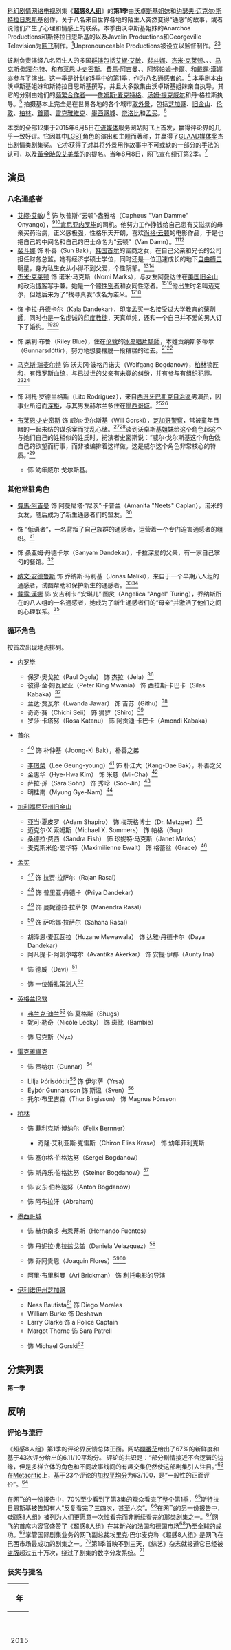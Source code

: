 {{translating|time=2017-3-16}}
{{Infobox television season
| season_name      = 《超感8人组》第一季
| eng_name         = {{lang|en|''Sense8'' (Season 1)}}
| bgcolour = #9ECFB2
| image = Sense8 Season 1.png
| caption = 宣传海报
| starring = {{Plainlist|
* [[艾繆·艾敏|艾繆·艾敏]]{{small|（Aml Ameen）}}
* [[裴斗娜|裴斗娜]]{{small|（Bae Doona）}}
* [[杰米·克莱顿|杰米·克莱顿]]{{small|（Jamie Clayton）}}
* {{tsl|en|Tina Desai|缇娜·德赛}}{{small|（Tina Desai）}}
* {{tsl|en|Tuppence Middleton|杜蓬斯·米德尔顿}}{{small|（Tuppence Middleton）}}
* [[马克斯·瑞麦尔特|马克斯·瑞麦尔特]]{{small|（Max Riemelt）}}
* {{tsl|en|Miguel Ángel Silvestre|米格尔·安吉尔·斯尔文斯特尔}}{{small|（Miguel Ángel Silvestre）}}
* [[布莱恩·J·史密斯|布莱恩·J·史密斯]]{{small|（Brian J. Smith）}}
* [[費馬·阿吉曼|費馬·阿吉曼]]{{small|（Freema Agyeman）}}
* {{tsl|en|Terrence Mann|特伦斯·曼}}{{small|（Terrence Mann）}}
* [[阿努帕姆·卡爾|阿努帕姆·卡爾]]{{small|（Anupam Kher）}}
* [[纳文·安德鲁斯|纳文·安德鲁斯]]{{small|（Naveen Andrews）}}
* [[戴露·漢娜|戴露·漢娜]]{{small|（Daryl Hannah）}}
}}
| country = {{USA}}
| network = [[网飞|网飞]]
| released = {{Start date|2015|6|5}}
| num_episodes = 12
| list_episodes = #分集列表
| episode_list = [[超感8人组分集列表|超感8人组分集列表]]
}}

[[科幻|科幻]][[劇情片|剧情]][[网络电视|网络电视]]剧集《'''[[超感8人组|超感8人组]]'''》的'''第1季'''由[[沃卓斯基姐妹|沃卓斯基姐妹]]和[[约瑟夫·迈克尔·斯特拉日恩斯基|约瑟夫·迈克尔·斯特拉日恩斯基]]创作，关于八名来自世界各地的陌生人突然变得“通感”的故事，或者说他们产生了心理和情感上的联系。本季由沃卓斯基姐妹的Anarchos Productions和斯特拉日恩斯基的{{tsl|en|Studio JMS|JMS工作室}}以及Javelin Productions和Georgeville Television为[[网飞|网飞]]制作。<ref name="Variety">{{cite web |url=http://variety.com/2015/tv/reviews/sense8-wachowskis-netflix-review-1201499916/ |title=TV Review: 'Sense8' |author=Brian Lowry |date=2015-05-27 |work=[[综艺_(杂志)|Variety]] |publisher={{tsl|en|Penske Media Corporation}} |accessdate=2015-03-27|archiveurl=https://web.archive.org/web/20160507021859/http://variety.com/2015/tv/reviews/sense8-wachowskis-netflix-review-1201499916/ |archivedate=2016-03-07|deadurl=no |language=en}}</ref>Unpronounceable Productions被设立以监督制作。<ref>{{cite web |url=http://www.comicbookresources.com/?page=article&id=48623 |title=NYCC: J. Michael Straczynski Opens Up on His Past and Present |author=Meagan Damore |date=2013-10-21 |work={{tsl|en|Comic Book Resources}} |publisher=Valnet |accessdate=2016-05-07 |archiveurl=https://web.archive.org/web/20160507023316/http://www.comicbookresources.com/?page=article&id=48623 |archivedate=2016-05-07 |deadurl=no |language=en}}</ref><ref>{{cite web |url=http://www.dnainfo.com/chicago/20140731/uptown/netflix-series-sense8-filming-car-chase-crash-buena-park |title=Netflix Series 'Sense8' Filming Car Chase and Crash in Buena Park |author=Adeshina Emmanuel |work={{tsl|en|DNAinfo.com}} |publisher=New Media News |date=2014-07-31 |accessdate=2014-10-19 |archiveurl=https://web.archive.org/web/20160507023723/https://www.dnainfo.com/chicago/20140731/uptown/netflix-series-sense8-filming-car-chase-crash-buena-park |archivedate=2016-05-07 |deadurl=yes |language=en}}</ref>

该剧负责演绎八名陌生人的多国[[群戏|群演]]包括[[艾繆·艾敏|艾繆·艾敏]]、[[裴斗娜|裴斗娜]]、[[杰米·克莱顿|杰米·克莱顿]]、{{tsl|en|Tina Desai|缇娜·德赛}}、{{tsl|en|Tuppence Middleton|杜蓬斯·米德尔顿}}、[[马克斯·瑞麦尔特|马克斯·瑞麦尔特]]、{{tsl|en|Miguel Ángel Silvestre|米格尔·安吉尔·斯尔文斯特尔}}和[[布莱恩·J·史密斯|布莱恩·J·史密斯]]。[[費馬·阿吉曼|費馬·阿吉曼]]、{{tsl|en|Terrence Mann|特伦斯·曼}}、[[阿努帕姆·卡爾|阿努帕姆·卡爾]]、{{tsl|en|Naveen Andrews|娜文·安德鲁斯}}和[[戴露·漢娜|戴露·漢娜]]亦参与了演出。这一季是计划的5季中的第1季，作为八名通感者的{{tsl|en|origin story|起源故事}}。<ref name="screener">{{cite interview |url=http://screenertv.com/blog-post/netflixs-sense8-details-and-a-new-comic-from-j-michael-straczynski/ |title=Netflix's 'Sense8' details and a new comic from J. Michael Straczynski |subject=J. Michael Straczynski |subjectlink=J. Michael Straczynski |interviewer=Andrea Reiher |date=2014-02-03 |work={{tsl|en|Screener (website)||Screener}} |publisher={{tsl|en|Tribune Media||Tribune Media}} |accessdate=2016-10-31 |archiveurl=https://web.archive.org/web/20161031120227/http://screenertv.com/blog-post/netflixs-sense8-details-and-a-new-comic-from-j-michael-straczynski/ |archivedate=2016-10-31 |deadurl=no |language=en}}</ref> 本季剧本由沃卓斯基姐妹和斯特拉日恩斯基撰写，并且大多数集由沃卓斯基姐妹亲自执导，其它的分别由她们的[[沃卓斯基姐妹|频繁合作者]]——[[詹姆斯·麦克特格|詹姆斯·麦克特格]]、[[汤姆·提克威尔|汤姆·提克威尔]]和丹·格拉斯执导。<ref name="gamesradar">{{cite interview |url=http://www.gamesradar.com/first-trailer-wachowskis-sense8-released/ |title=First Trailer For The Wachowskis' Sense8 Released |subject=Grant Hill |subjectlink=Grant Hill (producer) |interviewer=Jordan Farley |date=2015-05-07 |work=[[GamesRadar|GamesRadar]] |accessdate=2015-05-07 |archiveurl=https://web.archive.org/web/20160507024403/http://www.gamesradar.com/first-trailer-wachowskis-sense8-released/ |archivedate=2016-05-07 |deadurl=no |language=en}}</ref> 拍摄基本上完全是在世界各地的各个城市[[外景拍摄|取外景]]，包括[[芝加哥|芝加哥]]、[[旧金山|旧金山]]、[[伦敦|伦敦]]、[[柏林|柏林]]、[[首爾|首爾]]、[[雷克雅維克|雷克雅維克]]、[[墨西哥城|墨西哥城]]、[[奈洛比|奈洛比]]和[[孟买|孟买]]。<ref name="Deadline">{{cite web |url=http://www.deadline.com/2014/06/netflix-wachowski-series-sense8-cast-naveen-andrews-darryl-hannah/ |title=Cast Set, Plot Revealed For Wachowskis' Netflix Globe-Spanning Series 'Sense8' |author=Nellie Andreeva |date=2014-06-20 |work=[[Deadline.com|Deadline.com]] |publisher={{tsl|en|Penske Media Corporation||Penske Media Corporation}} |accessdate=2014-10-19 |archiveurl=https://web.archive.org/web/20160507131531/http://deadline.com/2014/06/netflix-wachowski-series-sense8-cast-naveen-andrews-darryl-hannah-794011/ |archivedate=2016-05-07 |deadurl=no |language=en}}</ref>

本季的全部12集于2015年6月5日在[[流媒体|流媒体]]服务网站网飞上首发，赢得评论界的几乎一致好评。它因其中[[LGBT|LGBT]]角色的演出和主题而著称，并赢得了[[GLAAD媒体奖|GLAAD媒体奖]]杰出剧情类剧集奖。 它亦获得了{{tsl|en|Location Managers Guild Awards|外景制片人协会奖}}对其将外景用作故事中不可或缺的一部分的手法的认可，以及[[黃金時段艾美獎|黃金時段艾美獎]]的{{tsl|en|Primetime Emmy Award for Outstanding Main Title Theme Music||杰出原创主题曲奖}}的提名。当年8月8日，网飞宣布续订第2季。<ref>{{Cite tweet |number=630030865054109698 |user=netflix |title=Birthdays are just the beginning. #sense8 is reborn. |date=2015-08-08 |author=网飞 |authorlink=网飞 |accessdate=2015-08-12 |archiveurl=https://web.archive.org/web/20160509122847/https://twitter.com/netflix/status/630030865054109698 |archivedate=2016-05-09 |deadurl=no |language=en}}</ref>{{TOC limit|3}}

==演员==
{{main|超感8人组角色列表}}

=== 八名通感者 ===
* [[艾繆·艾敏|艾繆·艾敏]]{{small|（第1季）}}/ {{tsl|en|Toby Onwumere||托比·盎乌迈尔}}{{small|（圣诞特别集至今）}}<ref name="recast">{{cite web |url=http://deadline.com/2016/04/sense8-aml-ameen-toby-onwumere-recasting-wachowski-netflix-series-1201744886/ |title='Sense8': Aml Ameen Replaced By Toby Onwumere In Wachowskis' Netflix Series |date=2016-04-26 |publisher={{tsl|en|Penske Media Corporation|}}|author1=Nellie Andreeva |author2=Mike Fleming Jr |work=[[Deadline.com|Deadline.com]] |accessdate=2016-04-27 |archiveurl=https://web.archive.org/web/20160507132635/http://deadline.com/2016/04/sense8-aml-ameen-toby-onwumere-recasting-wachowski-netflix-series-1201744886/ |archivedate=2016-05-07 |deadurl=no |language=en}}</ref> 饰 坎普斯·“云顿”·盎雅格（Capheus "Van Damme" Onyango），<ref>{{Cite tweet |number=755437703467036672 |user=toby_onwumere |title=Game time. |date=2016-07-19 |author=Toby Onwumere |accessdate=2016-08-08 |archiveurl=https://web.archive.org/web/20160808180202/https://twitter.com/toby_onwumere/status/755437703467036672 |archivedate=2016-08-08 |deadurl=no |language=en}}</ref><ref>{{Cite tweet |number=762375111445839872 |user=MsJamieClayton |title=🎉Happy Birthday🎂 #WillGorski #RileyGunnarsdóttir #CapheusOnyango #KalaDandekar #LitoRodriguez #SunBak #WolfgangBogdanow #NomiMarks #Sense8 |date=2016-08-07 |author=Jamie Clayton |authorlink=Jamie Clayton |accessdate=2016-08-08 |archiveurl=https://web.archive.org/web/20160808180458/https://twitter.com/MsJamieClayton/status/762375111445839872 |archivedate=2016-08-08 |deadurl=no |language=en}}</ref>[[肯尼亚|肯尼亚]][[内罗毕|内罗毕]]的{{tsl|en|matatu||私人巴士}}司机。他努力工作挣钱给自己患有艾滋病的母亲买药治病，正义感极强，性格乐天开朗，喜欢[[尚-克勞德·范·戴姆|尚格·云顿]]的电影作品，于是也把自己的中间名和自己的巴士命名为“云顿”（Van Damn）。<ref name="buzzfeed2">{{cite web |url=https://www.buzzfeed.com/emilyorley/everything-you-need-to-know-about-the-eight-main-characters |title=Everything You Need To Know About The Eight Main Characters In "Sense8" |author=Emily Orley |date=2015-05-28 |work=[[BuzzFeed|BuzzFeed]] |accessdate=2016-05-06 |archiveurl=https://web.archive.org/web/20160507131815/https://www.buzzfeed.com/emilyorley/everything-you-need-to-know-about-the-eight-main-characters |archivedate=2016-05-07 |deadurl=no |language=en}}</ref><ref>{{cite interview |url=https://talknerdywithus.com/2015/07/22/exclusive-interview-with-aml-ameen-of-sense8/ |title=Exclusive Interview with Aml Ameen of Sense8 |subject=Aml Ameen |subjectlink=Aml Ameen |interviewer=Evan Morgan |date=2015-07-22 |work=Talk Nerdy With Us |accessdate=2016-06-12 |archiveurl=https://web.archive.org/web/20160528232527/http://talknerdywithus.com/2015/07/22/exclusive-interview-with-aml-ameen-of-sense8/ |archivedate=2016-05-28 |deadurl=no |language=en}}</ref>
* [[裴斗娜|裴斗娜]] 饰 朴善（Sun Bak），[[韩国|韩国]][[首尔|首尔]]的富商之女，在自己父亲和兄长的公司担任财务总监。她有经济学硕士学位，同时还是一位迅速成长的地下[[自由搏击|自由搏击]]明星，身为私生女从小得不到父爱，个性阴郁。<ref name="buzzfeed2"/><ref>{{cite interview |url=http://www.easternkicks.com/features/bae-doona-interview |title=Bae Doona interview: "I'm keen on comedy, so I'd really love to work with Stephen Chow!" |subject=Doona Bae |subjectlink=Doona Bae |interviewer=Andrew Heskins |date=2015-09-15 |work=easternKicks |accessdate=2016-06-11 |archiveurl=https://web.archive.org/web/20160611233307/http://www.easternkicks.com/features/bae-doona-interview |archivedate=2016-06-11 |deadurl=no |language=en}}</ref>
* [[杰米·克莱顿|杰米·克莱顿]] 饰 诺米·马克斯（Nomi Marks），与女友阿曼达住在[[美国|美国]][[旧金山|旧金山]]的政治[[網誌|博客]]写手兼{{tsl|en|hacktivist|黑客活动家}}。她是一个[[跨性别者|跨性别者]]和女同性恋者。<ref name="buzzfeed2"/><ref name="Claytoncast">{{cite interview |url=http://collider.com/sense8-jamie-clayton-talks-wachowskis-her-character-and-more/ |title=SENSE8: Jamie Clayton Talks Working with The Wachowskis, Her Character, and More |subject=Jamie Clayton |subjectlink=Jamie Clayton |interviewer=Christina Radish |date=2015-06-03 |work=[[Collider.com|Collider.com]]|publisher={{tsl|en|Complex Media|}}|accessdate=2016-06-11 |archiveurl=https://web.archive.org/web/20160611235727/http://collider.com/sense8-jamie-clayton-talks-wachowskis-her-character-and-more/ |archivedate=2016-06-11 |deadurl=no |language=en}}</ref>他出生时名叫迈克尔，但她后来为了“找寻真我”改名为诺米。<ref name="names"/><ref>{{Cite tweet |number=620910349718437888 |user=straczynski |title=@postshaggy No, it's from "know me" |date=2015-07-14 |author=J. Michael Straczynski |authorlink=J. Michael Straczynski |accessdate=2016-09-17 |archiveurl=https://web.archive.org/web/20160917010107/https://twitter.com/straczynski/status/620910349718437888 |archivedate=2016-09-17 |deadurl=no |language=en}}</ref>
* {{tsl|en|Tina Desai|缇娜·德赛}} 饰 卡拉·丹德卡尔（Kala Dandekar），[[印度|印度]][[孟买|孟买]]一名接受过大学教育的[[藥劑師|藥劑師]]，同时也是一名虔诚的[[印度教徒|印度教徒]]，天真单纯，还和一个自己并不爱的男人订下了婚约。<ref name="buzzfeed2"/><ref>{{cite web |url=http://www.vogue.in/content/tina-desai-makes-her-international-tv-debut |title=Tina Desai makes her international TV debut |author=Anjan Sachar |date=2015-04-29 |work={{tsl|en|Vogue India|}} |accessdate=2015-04-30 |archiveurl=https://web.archive.org/web/20160507132834/http://www.vogue.in/content/tina-desai-makes-her-international-tv-debut/ |archivedate=2016-05-07 |deadurl=yes |language=en }}</ref>
* {{tsl|en|Tuppence Middleton|杜蓬斯·米德尔顿}} 饰 莱利·布鲁（Riley Blue），住在[[伦敦|伦敦]]的[[冰岛|冰岛]][[唱片騎師|唱片騎師]]，本姓贡纳斯多蒂尔（Gunnarsdóttir），努力地想要摆脱一段糟糕的过去。<ref name="buzzfeed2"/><ref name="irishnews">{{cite web |url=http://www.irishnews.com/arts/2015/06/19/news/rising-film-star-middleton-is-tupp-of-the-world-138543/ |title=Rising film star Middleton is Tupp of the world |work={{tsl|en|The Irish News|}}|date=2015-06-19 |accessdate=2016-05-06 |archiveurl=https://web.archive.org/web/20160507194729/http://www.irishnews.com/arts/2015/06/19/news/rising-film-star-middleton-is-tupp-of-the-world-138543/ |archivedate=2016-05-07 |deadurl=no |language=en}}</ref>
* [[马克斯·瑞麦尔特|马克斯·瑞麦尔特]] 饰 沃夫冈·波格丹诺夫（Wolfgang Bogdanow），[[柏林|柏林]]锁匠和{{tsl|en|safe-cracker||技术型窃贼}}，有俄罗斯血统，与已过世的父亲有未竟的纠纷，并有参与有组织犯罪。<ref name="buzzfeed2"/><ref>{{cite interview |url=https://www.serieslyawesome.tv/sense8-ein-interview/ |title=Sense8: ein Interview |subject=Max Riemelt |subjectlink=Max Riemelt |subject2=Daryl Hannah |subjectlink2=Daryl Hannah |subject3=Grant Hill |subjectlink3=Grant Hill (producer) |date=2015-06-16 |work=serieslyAWESOME |accessdate=2016-06-12 |archiveurl=https://web.archive.org/web/20160612153237/https://www.serieslyawesome.tv/sense8-ein-interview/ |archivedate=2016-06-12 |deadurl=no |language=de}}</ref>
* {{tsl|en|Miguel Ángel Silvestre|米格尔·安吉尔·斯尔文斯特尔}} 饰 利托·罗德里格斯（Lito Rodriguez），来自[[西班牙|西班牙]][[巴斯克自治區|巴斯克自治區]]男演员，因事业所迫而[[橱柜_(同性恋用语)|深柜]]，与其男友赫尔兰多住在[[墨西哥城|墨西哥城]]。<ref name="buzzfeed2"/><ref>{{cite interview |url=http://www.towleroad.com/2015/06/towleroad-interview-miguel-angel-silvestre-smoldering-star-of-sense8/ |title=Towleroad Interview: Miguel Ángel Silvestre, Smoldering Star of 'Sense8' |subject=Miguel Ángel Silvestre |subjectlink=Miguel Ángel Silvestre |interviewer=Bobby Hankinson |date=2015-06-09 |work={{tsl|en|Towleroad|}}|publisher=Broadblast Corporation |accessdate=2016-06-11 |archiveurl=https://web.archive.org/web/20160611234620/http://www.towleroad.com/2015/06/towleroad-interview-miguel-angel-silvestre-smoldering-star-of-sense8/ |archivedate=2016-06-11 |deadurl=no |language=en}}</ref>
* [[布莱恩·J·史密斯|布莱恩·J·史密斯]] 饰 威尔·戈尔斯基（Will Gorski），[[芝加哥|芝加哥]][[警察|警察]]，常被童年目睹的一起未结的谋杀案而扰乱心绪。<ref name="buzzfeed2"/><ref>{{cite interview |url=http://tvshowpatrol.com/interviews/brian-j-smith-connects-with-sense8-role-story/ |title=Brian J. Smith connects with 'Sense8' role, story |subject=Brian J. Smith |subjectlink=Brian J. Smith |interviewer=Curt Wagner |date=2015-06-22 |work=TV Show Patrol |accessdate=2016-06-11 |archiveurl=https://web.archive.org/web/20160611230725/http://tvshowpatrol.com/interviews/brian-j-smith-connects-with-sense8-role-story/ |archivedate=2016-06-11 |deadurl=no |language=en}}</ref>谈到沃卓斯基姐妹给这个角色起这个与她们自己的姓相似的姓氏时，扮演者史密斯说：“威尔·戈尔斯基这个角色依自己的欲望而行事，而非被编排着这样做。这是威尔这个角色非常核心的特质。”<ref name="names">{{cite web |url=http://nukethefridge.com/2015/06/05/sense8-roundtable-jamie-clayton-and-brian-j-smith/ |title=Sense8 Roundtable: Jamie Clayton and Brian J. Smith |date=2015-06-05 |author=Fred Topel |work=Nuke The Fridge |accessdate=2016-09-17 |archiveurl=https://web.archive.org/web/20160326035036/http://nukethefridge.com/2015/06/05/sense8-roundtable-jamie-clayton-and-brian-j-smith/ |archivedate=2016-03-26 |deadurl=yes |language=en}}</ref>
** {{tsl|en|Maxwell Jenkins|麦克斯维尔·詹金斯}} 饰 幼年威尔·戈尔斯基。

=== 其他常驻角色 ===
* [[費馬·阿吉曼|費馬·阿吉曼]] 饰 阿曼尼塔·“尼茨”·卡普兰（Amanita "Neets" Caplan），诺米的女友，随后成为了新生通感者们的盟友。<ref>{{cite interview |url=http://www.afterellen.com/tv/449237-freema-agyeman-talks-nomanita-working-wachowskis-sense8 |title=Freema Agyeman talks Nomanita and working with the Wachowskis on "Sense8" |subject=Freema Agyeman |subjectlink=Freema Agyeman |interviewer=Elaine Atwell |date=2015-08-20 |work={{tsl|en|AfterEllen.com|}} |publisher=Evolve Media |accessdate=2016-06-11 |archiveurl=https://web.archive.org/web/20160611224320/http://www.afterellen.com/tv/449237-freema-agyeman-talks-nomanita-working-wachowskis-sense8 |archivedate=2016-06-11 |deadurl=yes |language=en }}</ref>
* {{tsl|en|Terrence Mann|特伦斯·曼}} 饰 “低语者”，一名背叛了自己族群的通感者，运营着一个专门迫害通感者的组织。<ref name="buzzfeed"/>
* {{tsl|en|Anupam Kher|阿努帕姆·凯尔}} 饰 桑亚姆·丹德卡尔（Sanyam Dandekar），卡拉深爱的父亲，有一家自己掌勺的餐馆。<ref name="indianexpress">{{cite web |url=http://indianexpress.com/article/entertainment/bollywood/anupam-kher-starts-shooting-for-sense8-season-two/ |title=Anupam Kher starts shooting for 'Sense8' season two |date=2016-03-26 |work=[[印度快報|The Indian Express]] |accessdate=2016-03-26 |archiveurl=https://web.archive.org/web/20160509124314/http://indianexpress.com/article/entertainment/bollywood/anupam-kher-starts-shooting-for-sense8-season-two/ |archivedate=2016-05-09 |deadurl=no |language=en}}</ref>
* [[纳文·安德鲁斯|纳文·安德鲁斯]] 饰 乔纳斯·马利基（Jonas Maliki），来自于一个早期八人组的通感者，试图帮助和保护新生的通感者。<ref name="buzzfeed">{{cite web |url=http://www.buzzfeed.com/emilyorley/everything-you-need-to-know-about-netflixs-new-show-sense8 |title=Everything You Need To Know About Netflix's New Show "Sense8" |author=Emily Orley |date=2015-05-07 |work=[[BuzzFeed|BuzzFeed]] |accessdate=2015-05-07 |archiveurl=https://web.archive.org/web/20160507030437/https://www.buzzfeed.com/emilyorley/everything-you-need-to-know-about-netflixs-new-show-sense8 |archivedate=2016-05-07 |deadurl=no |language=en}}</ref><ref>{{cite interview |url=http://collider.com/sense8-naveen-andrews-talks-working-with-the-wachowskis-and-lost/ |title=SENSE8: Naveen Andrews Talks Working with the Wachowskis and LOST |subject=Naveen Andrews |subjectlink=Naveen Andrews |interviewer=Christina Radish |date=2015-06-06 |work=[[Collider.com|Collider.com]]|publisher={{tsl|en|Complex Media|}}|accessdate=2016-06-11 |archiveurl=https://web.archive.org/web/20160611225004/http://collider.com/sense8-naveen-andrews-talks-working-with-the-wachowskis-and-lost/ |archivedate=2016-06-11 |deadurl=no |language=en}}</ref>
* [[戴露·漢娜|戴露·漢娜]] 饰 安吉利卡·“安琪儿”·图灵（Angelica "Angel" Turing），乔纳斯所在的八人组的一名通感者，她成为了新生通感者们的“母亲”并激活了他们之间的心理联系。<ref>{{cite web |url=http://www.nzherald.co.nz/entertainment/news/article.cfm?c_id=1501119&objectid=11456870 |title=Sense8: Making sense of it all |author=Lydia Jenkin |date=2015-05-30 |work=[[The_New_Zealand_Herald|The New Zealand Herald]] |accessdate=2015-05-31 |archiveurl=https://archive.is/20160824110307/http://www.nzherald.co.nz/entertainment/news/article.cfm?c_id=1501119&objectid=11456870 |archivedate=2016-08-24 |deadurl=no |language=en}}</ref>

===循环角色===
按首次出现地点排列。
<!--{{Div col|2}}-->
* {{KEN}}[[内罗毕|内罗毕]]
** 保罗·奥戈拉（Paul Ogola） 饰 杰拉（Jela）<ref name="mediamaxnetwork">{{cite web |url=http://mediamaxnetwork.co.ke/peopledaily/?p=105642 |archiveurl=https://web.archive.org/web/20141008111925/http://mediamaxnetwork.co.ke/peopledaily/105642/hollywood-glitterati-brings-action-city/ |archivedate=2014-10-08 |title=Hollywood glitterati brings action to the city |date=2014-09-14 |work=People Daily |accessdate=2014-10-08 |deadurl=yes}} Also available at: [http://epaper.peopledaily.co.ke/?iid=101799&startpage=page0000002#folio=2 epaper.peopledaily.co.ke]</ref>
** 彼得·金·姆瓦尼亚（Peter King Mwania） 饰 西拉斯·卡巴卡（Silas Kabaka）<ref>{{cite interview |url=http://mediamaxnetwork.co.ke/peopledaily/121247/hollywood-recognises-acting/ |title=This is why Hollywood recognises my acting |subject=Peter King Mwania |date=2014-11-28 |work=People Daily |publisher=Mediamax Network Limited |accessdate=2014-11-28 |archiveurl=https://web.archive.org/web/20141211035820/http://mediamaxnetwork.co.ke/peopledaily/121247/hollywood-recognises-acting/ |archivedate=2014-12-11 |deadurl=yes |language=en}}</ref>
** 兰达·贾瓦尔（Lwanda Jawar） 饰 吉苏（Githu）<ref name="mediamaxnetwork"/>
** 奇奇·赛（Chichi Seii） 饰 狮罗（Shiro）<ref name="mediamaxnetwork"/>
** 罗莎·卡塔努（Rosa Katanu） 饰 阿贡迪·卡巴卡（Amondi Kabaka）
* {{KOR}}[[首尔|首尔]]
** {{tsl|en|Lee Ki-chan|李基灿}}<ref name="soompi">{{cite web |url=http://www.soompi.com/2014/09/23/bae-doo-na-films-wachowski-brothers-new-series-sense8-in-seoul/ |title=Bae Doo Na Films Wachowskis' New Series, "Sense8," in Seoul  |author=Pao |date=2014-09-23 |work={{tsl|en|Soompi||Soompi}} |publisher={{tsl|en|Viki (website)||Viki}} |accessdate=2014-10-19 |archiveurl=https://web.archive.org/web/20170109141842/https://www.soompi.com/2014/09/23/bae-doo-na-films-wachowski-brothers-new-series-sense8-in-seoul/ |archivedate=2017-01-09 |deadurl=no |language=en}}</ref> 饰 朴仲基（Joong-Ki Bak），朴善之弟
** [[李璟榮|李璟榮]]（Lee Geung-young）<ref name="soompi"/> 饰 朴江大（Kang-Dae Bak），朴善之父
** 金惠华（Hye-Hwa Kim） 饰 米慈（Mi-Cha）<ref name="daehandrama">{{cite web |url=http://www.daehandrama.com/netflix-provides-unique-opportunity-to-korean-actors-in-sense8/ |title=Netflix provides unique opportunity to Korean actors in Sense8 |date=2015-06-21 |work=Daehan Drama |accessdate=2016-05-16 |archiveurl=https://web.archive.org/web/20170109142303/http://www.daehandrama.com/netflix-provides-unique-opportunity-to-korean-actors-in-sense8/ |archivedate=2017-01-09 |deadurl=yes |language=en }}</ref>
** 萨拉·孫（Sara Sohn） 饰 秀珍（Soo-Jin）<ref name="daehandrama"/>
** 明桂南（Myung Gye-Nam）<ref name="soompi"/>
* {{USA}}[[加利福尼亚州|加利福尼亚州]][[旧金山|旧金山]]
** 亚当·夏皮罗（Adam Shapiro） 饰 梅茨格博士（Dr. Metzger）<ref name="variety">{{cite web |url=http://variety.com/2015/digital/news/sense8-wachowski-netflix-thriller-1201489818/ |title=Trailer: The Wachowskis' Netflix Thriller 'Sense8' |author=Whitney Friedlander |date=2015-05-07 |work=[[綜藝_(雜誌)|Variety]] |publisher={{tsl|en|Penske Media Corporation||Penske Media Corporation}} |accessdate=2015-05-11 |archiveurl=https://web.archive.org/web/20170109142503/http://variety.com/2015/digital/news/sense8-wachowski-netflix-thriller-1201489818/ |archivedate=2017-01-09 |deadurl=no |language=en}}</ref>
** 迈克尔·X.索姆斯（Michael X. Sommers） 饰 帕格（Bug）
** 桑德拉·费西（Sandra Fish） 饰 珍妮特·马克斯（Janet Marks）
** 麦克斯米伦·爱华特（Maximilienne Ewalt） 饰 格蕾丝（Grace）<ref>{{cite web |url=https://www.the-newshub.com/film-and-tv/exclusive-interview-with-sense8s-maximilienne-ewalt |title=Exclusive Interview with Sense8's Maximilienne Ewalt |work=The news Hub |accessdate=2016-05-16 |deadurl=yes |archiveurl=https://web.archive.org/web/20160818041340/https://www.the-newshub.com/film-and-tv/exclusive-interview-with-sense8s-maximilienne-ewalt |archivedate=2016-08-18 |language=en}}</ref>
* {{IND}}[[孟买|孟买]]
** {{tsl|en|Purab Kohli|帕鲁布·科里|}}<ref name="tellychakkar">{{cite web |url=http://www.tellychakkar.com/tv/tv-news/purab-kohli-natasha-rastogi-darshan-jariwala-tena-desae-be-part-of-international-series |title=Purab Kohli, Natasha Rastogi, Darshan Jariwala, Tena Desae to be part of international series Sense 8 |author=Sonup Sahadevan |date=2014-11-17 |work=Tellychakkar.com |accessdate=2014-11-21 |archiveurl=https://web.archive.org/web/20170109142640/http://www.tellychakkar.com/tv/tv-news/purab-kohli-natasha-rastogi-darshan-jariwala-tena-desae-be-part-of-international-series |archivedate=2017-01-09 |deadurl=no |language=en}}</ref> 饰 拉贾·拉萨尔（Rajan Rasal）
** {{tsl|en|Natasha Rastogi|娜塔莎·拉斯托吉|}}<ref name="tellychakkar"/> 饰 普里亚·丹德卡（Priya Dandekar）
** {{tsl|en|Darshan Jariwala|达尔珊·贾里瓦拉|}}<ref name="tellychakkar"/> 饰 曼妮德拉·拉萨尔（Manendra Rasal）
** {{tsl|en|Mita Vashisht|米塔·瓦西史特|}}<ref name="tellychakkar"/> 饰 萨哈娜·拉萨尔（Sahana Rasal）
** 胡泽恩·麦瓦瓦拉（Huzane Mewawala） 饰 达雅·丹德卡尔（Daya Dandekar）
** 阿凡提卡·阿凯尔喀尔（Avantika Akerkar） 饰 安提·伊那（Aunty Ina）
** {{tsl|en|Shruti Bapna|史鲁提·巴普纳|}} 饰 德威（Devi）<ref>{{cite web |url=http://timesofindia.indiatimes.com/entertainment/hindi/bollywood/news/Shruti-Bapna-lands-a-role-in-an-international-series/articleshow/45248973.cms |title=Shruti Bapna lands a role in an international series |author=Tanvi Trivedi |date=2014-11-24 |work=[[印度时报|The Times of India]] |publisher={{tsl|en|The Times Group||The Times Group}} |accessdate=2014-11-24 |archiveurl=https://web.archive.org/web/20170109142807/http://timesofindia.indiatimes.com/entertainment/hindi/bollywood/news/Shruti-Bapna-lands-a-role-in-an-international-series/articleshow/45248973.cms |archivedate=2017-01-09 |deadurl=no |language=en}}</ref>
** {{tsl|en|Rajesh Khera|拉杰史·科拉|}} 饰 一位婚礼策划人<ref>{{cite web |url=http://timesofindia.indiatimes.com/entertainment/hindi/tv/news/Rajesh-Khera-to-play-Betaal-in-Sinhasan-Battisi/articleshow/45371917.cms |title=Rajesh Khera to play Betaal in Sinhasan Battisi |author=Saloni Bhatia |date=2014-12-05 |work=[[印度时报|The Times of India]] |publisher={{tsl|en|The Times Group||The Times Group}} |accessdate=2014-12-05 |archiveurl=https://web.archive.org/web/20170109143011/http://timesofindia.indiatimes.com/entertainment/hindi/tv/news/Rajesh-Khera-to-play-Betaal-in-Sinhasan-Battisi/articleshow/45371917.cms |archivedate=2017-01-09 |deadurl=no |language=en}}</ref>
* {{UK}}[[英格兰|英格兰]][[伦敦|伦敦]]
** [[法蘭克·迪蘭|弗兰克·迪兰]]<ref>{{cite web |url=http://www.interviewmagazine.com/film/frank-dillane/ |title=Frank Dillane |author=Kaleem Aftab |date=2015-04-20 |work=[[訪問_(雜誌)|Interview]] |publisher=Jason Nikic |accessdate=2015-04-21 |archiveurl=https://web.archive.org/web/20170109143124/http://www.interviewmagazine.com/film/frank-dillane/ |archivedate=2017-01-09 |deadurl=no |language=en}}</ref> 饰 夏格斯（Shugs）
** 妮可·勒奇（Nicôle Lecky） 饰 斑比（Bambie）
** {{tsl|en|Joseph Mawle|约瑟夫·马维尔|}} 饰 尼克斯（Nyx）
* {{ICE}}[[雷克雅維克|雷克雅維克]]
** {{tsl|en|KK (musician)|克里斯蒂安·克里斯蒂安松|}} 饰 贡纳尔（Gunnar）<ref name="visir">{{cite web |url=http://www.visir.is/magarnir-kk-og-eythor-med-hlutverk-i-sense8-thattunum/article/2015150608964 |title=Mágarnir KK og Eyþór með hlutverk í Sense8-þáttunum |author=Lífið |date=2015-06-09 |work={{tsl|en|Fréttablaðið||Fréttablaðið}} |publisher=365 prentmiðlar |accessdate=2015-07-13 |language=is |archiveurl=https://web.archive.org/web/20170109143319/http://www.visir.is/magarnir-kk-og-eythor-med-hlutverk-i-sense8-thattunum/article/2015150608964 |archivedate=2017-01-09 |deadurl=no}}</ref>
** Lilja Þórisdóttir<ref name="visir"/> 饰 伊尔萨（Yrsa）
** Eyþór Gunnarsson 饰 斯温（Sven）<ref name="visir"/>
** 托尔·布里吉森（Thor Birgisson） 饰 Magnus Þórsson
* {{GER}}[[柏林|柏林]]
** {{tsl|en|Maximilian Mauff|马克西米利安·毛夫|}} 饰 菲利克斯·博纳尔（Felix Bernner）
*** 奇隆·艾利亚斯·克雷斯（Chiron Elias Krase） 饰 幼年菲利克斯
** {{tsl|en|Sylvester Groth|西尔维斯特·格罗斯|}} 饰 塞尔格·伯格达努（Sergei Bogdanow）
** {{tsl|en|Christian Oliver|克里斯蒂安·奥利弗|}} 饰 斯丹乐·伯格达努（Steiner Bogdanow）<ref>{{cite interview |url=http://www.myfanbase.de/serien/sense8/interviews/?pid=21491 |title=Exclusive interview with Christian Oliver |subject=Christian Oliver |subjectlink=Christian Oliver |interviewer=Nicole Oebel |date=2015-05-31 |work=myFanbase |accessdate=2016-11-01 |archiveurl=https://web.archive.org/web/20161101234213/http://www.myfanbase.de/serien/sense8/interviews/?pid=21491 |archivedate=2016-11-01 |deadurl=yes |language=en }}</ref>
** {{Tsl|de|Bernhard Schütz|博尔哈德·苏日}} 饰 安东·伯格达努（Anton Bogdanow）
** {{Tsl|de|Georg Tryphon|吉罗格·特里玛}} 饰 阿布拉汗（Abraham）
* {{MEX}}[[墨西哥城|墨西哥城]]
** {{tsl|en|Alfonso Herrera|阿尔冯德·赫瑞拉|}} 饰 赫尔南多·弗恩蒂斯（Hernando Fuentes）
** {{tsl|en|Eréndira Ibarra|艾乐迪拉·伊巴拉|}} 饰 丹妮拉·弗拉兹戈兹（Daniela Velazquez）<ref name="excelsior">{{cite web |url=http://www.excelsior.com.mx/funcion/2014/12/18/998353 |title=Raúl Méndez el señor de las series |work={{tsl|en|Excélsior||Excélsior}} |publisher={{tsl|en|Grupo Imagen||Grupo Imagen}} |date=2014-12-18 |author=Lucero Calderón |accessdate=2014-12-18 |language=es |archiveurl=https://web.archive.org/web/20170109143556/http://www.excelsior.com.mx/funcion/2014/12/18/998353 |archivedate=2017-01-09 |deadurl=no}}</ref>
** {{tsl|en|Raúl Méndez|鲁尔·门德兹}} 饰 乔阿贵恩（Joaquin Flores）<ref name="excelsior"/><ref>{{cite web |url=http://gazetanews.com/perfil-raul-mendez-cinema/ |title=Perfil: Raul Mendez – Cinema |work=Gazeta News |date=2015-05-21 |author=Jana Nascimento Nagase |accessdate=2015-05-31 |language=pt-br |archiveurl=https://web.archive.org/web/20170109143810/http://gazetanews.com/perfil-raul-mendez-cinema/ |archivedate=2017-01-09 |deadurl=yes }}</ref>
** 阿里·布里科曼（Ari Brickman） 饰 利托电影的导演
* {{USA}}[[伊利诺伊州|伊利诺伊州]][[芝加哥|芝加哥]]
** Ness Bautista<ref name="variety"/> 饰 Diego Morales
** William Burke 饰 Deshawn
** Larry Clarke 饰 a Police Captain
** Margot Thorne 饰 Sara Patrell
** {{tsl|en|Joe Pantoliano||Joe Pantoliano}} 饰 Michael Gorski<ref name="variety"/>
<!--{{Div col end}}-->

==分集列表==
{{see also|超感8人组分集列表}}

'''第一季'''
<onlyinclude>{{Episode table |background=#9ECFB2 |overall=5 |season=5 |title=35 |director=13 |writer=26 |airdate=16 |released=y |episodes=
{{Episode list/sublist|超感8人组分集列表
 |EpisodeNumber   = 1
 |EpisodeNumber2  = 1
 |Title           = 边缘共振
 |RTitle          = <ref>{{cite magazine |author=陳清稱 |date=2018-03-15 |url=http://www.tpmma.org.tw/Pub/pub_infoE.asp?/772.html |title=肢體語言與服裝儀態 |magazine=業務力: 經理人特刊 |location=臺湾 |publisher=巨思文化股份有限公司 |page=51 |access-date=2019-05-30 |language=zh-hant}}</ref>
 |AltTitle        = Limbic Resonance 
 |DirectedBy      = [[沃卓斯基姐妹|沃卓斯基姐妹]]
 |WrittenBy       = 沃卓斯基姐妹、[[约瑟夫·迈克尔·斯特拉日恩斯基|约瑟夫·迈克尔·斯特拉日恩斯基]]
 |OriginalAirDate = {{Start date|2015|6|5}}
 |ShortSummary    = 来自世界各地的八个陌生人突然看到一个女子自杀的幻象，从此获得新生，成为能互相感知情感和知觉的“通感者”。与此同时，八人在共同的交集之外，还要面对自己生活中的种种难题。
 |LineColor       = #9ECFB2
}}
{{Episode list/sublist|超感8人组分集列表
 |EpisodeNumber   = 2
 |EpisodeNumber2  = 2
 |Title           = 我亦我们
 |AltTitle        = I Am Also a We
 |DirectedBy      = 沃卓斯基姐妹
 |WrittenBy       = 沃卓斯基姐妹、约瑟夫·迈克尔·斯特拉日恩斯基
 |OriginalAirDate = {{Start date|2015|6|5}}
 |ShortSummary    = 在旧金山，诺米在参加[[舊金山同志驕傲大遊行|同志骄傲游行]]时看到了乔纳斯，瞬间昏倒在地。醒来之后她发现自己身处医院，情况危急。而在墨西哥，丹妮艾拉发现了利托一直以来隐藏的秘密。
 |LineColor       = #9ECFB2
}}
{{Episode list/sublist|超感8人组分集列表
 |EpisodeNumber   = 3
 |EpisodeNumber2  = 3
 |Title           = 看好那个瘦娘们
 |AltTitle        = Smart Money Is on the Skinny Bitch
 |DirectedBy      = 沃卓斯基姐妹
 |WrittenBy       = 沃卓斯基姐妹、约瑟夫·迈克尔·斯特拉日恩斯基
 |OriginalAirDate = {{Start date|2015|6|5}}
 |ShortSummary    = 在首尔，朴善在白天的财务总监生活之外，夜晚还在地下自由搏击场中过着完全不同的另一种生活。而在内罗毕，克普斯遭遇抢劫，朴善的搏击技能则刚好救了他。
 |LineColor       = #9ECFB2
}}
{{Episode list/sublist|超感8人组分集列表
 |EpisodeNumber   = 4
 |EpisodeNumber2  = 4
 |Title           = 怎么回事？
 |AltTitle        = What's Going On?
 |DirectedBy      = [[汤姆·提克威尔|汤姆·提克威尔]]
 |WrittenBy       = 沃卓斯基姐妹、约瑟夫·迈克尔·斯特拉日恩斯基
 |OriginalAirDate = {{Start date|2015|6|5}}
 |ShortSummary    = 诺米被困医院，危机重重，在威尔和阿曼妮塔的帮助下终于逃脱。
 |LineColor       = #9ECFB2
}}
{{Episode list/sublist|超感8人组分集列表
 |EpisodeNumber   = 5
 |EpisodeNumber2  = 5
 |Title           = 艺如信仰
 |AltTitle        = Art Is Like Religion
 |DirectedBy      = [[詹姆斯·麦克特格|詹姆斯·麦克特格]]
 |WrittenBy       = 沃卓斯基姐妹、约瑟夫·迈克尔·斯特拉日恩斯基
 |OriginalAirDate = {{Start date|2015|6|5}}
 |ShortSummary    = 在墨西哥城，利托感应到朴善的[[经前综合症|经前综合症]]，情绪剧烈波动。在首尔，朴善发现了自己兄长的秘密，面临一个艰难的抉择。而在孟买，在卡拉婚礼进行过程中，沃夫冈却突然通过通感闯入。卡拉昏倒在现场，婚礼也被迫中止。
|LineColor       = #9ECFB2
}}
{{Episode list/sublist|超感8人组分集列表
 |EpisodeNumber   = 6
 |EpisodeNumber2  = 6
 |Title           = 群魔
 |AltTitle        = Demons
 |DirectedBy      = 沃卓斯基姐妹
 |WrittenBy       = 沃卓斯基姐妹、约瑟夫·迈克尔·斯特拉日恩斯基
 |OriginalAirDate = {{Start date|2015|6|5}}
 |ShortSummary    = 威尔和莱利通过感应见面，二人产生了真挚的联系。在伦敦，莱利卷入一场毒品交易，遭遇生命危险，而威尔拯救了她。通感者之间也共享了一次火热的群体性爱。
 |LineColor       = #9ECFB2
}}
{{Episode list/sublist|超感8人组分集列表
 |EpisodeNumber   = 7
 |EpisodeNumber2  = 7
 |Title           = 南希·德鲁会如何？
|RTitle = <ref>{{Cite episode |title=W. W. N. Double D? |access-date=2019-05-30 |series=Sense8 |series-link=Sense8 |vauthors=Wachowskis, Straczynski JM |network=网飞 |date=2019-05-30 |season=1 |number=7 |minutes=43:13 |transcript=Sense8 (2015) s01e07 Episode Script | SS - Springfield! Springfield! |transcript-url=https://www.springfieldspringfield.co.uk/view_episode_scripts.php?tv-show=sense8-2015&episode=s01e07 |quote=―W-W-N-Double-D. ―What would Nancy Drew do? I sense a costume opportunity. |language=en}}</ref>
 |AltTitle        = W. W. N. Double D?
 |DirectedBy      = 詹姆斯·麦克特格
 |WrittenBy       = 沃卓斯基姐妹、约瑟夫·迈克尔·斯特拉日恩斯基
 |OriginalAirDate = {{Start date|2015|6|5}}
 |ShortSummary    = 诺米的旧日好友帮助她找到了麦茨格医生，诺米和阿曼妮塔也展开了调查。在伦敦，莱利决定回到故乡冰岛。而在首尔，朴善进了监狱，在狱中结识了好友，也结下了恩怨。
 |LineColor       = #9ECFB2
}}
{{Episode list/sublist|超感8人组分集列表
 |EpisodeNumber   = 8
 |EpisodeNumber2  = 8
 |Title           = 我们将以内心的勇气被评判
 |AltTitle        = We Will All Be Judged by the Courage of Our Hearts
 |DirectedBy      = 丹·格拉斯
 |WrittenBy       = 沃卓斯基姐妹、约瑟夫·迈克尔·斯特拉日恩斯基
 |OriginalAirDate = {{Start date|2015|6|5}}
 |ShortSummary    = 沃夫冈的童年饱受父亲的虐待，他和菲利克斯的深厚友情也是从那时就开始的。威尔和莱利之间的浪漫情感日渐深厚，通过感应终于深情相吻。而在墨西哥城，利托的秘密将被曝光，事业可能遇到危机。丹妮艾拉为了利托的事业以及他和男友埃尔南多的爱情，决定牺牲自己的安全。
 |LineColor       = #9ECFB2
}}
{{Episode list/sublist|超感8人组分集列表
 |EpisodeNumber   = 9
 |EpisodeNumber2  = 9
 |Title           = 死神不敲门
 |AltTitle        = Death Doesn't Let You Say Goodbye
 |DirectedBy      = 沃卓斯基姐妹
 |WrittenBy       = 沃卓斯基姐妹、约瑟夫·迈克尔·斯特拉日恩斯基
 |OriginalAirDate = {{Start date|2015|6|5}}
 |ShortSummary    = 莱利回到冰岛，了解了自己过去曾受的“诅咒”。而乔纳斯的真实身份和动机也遭到怀疑。在首尔，朴善的父亲来监狱探望她，向她道歉，希望能救她出来。诺米和利托用通感向对方讲述了自己过去的秘密，也给利托勇气作出一个关键决定。莱利和克普斯则通过感应共享了自己经历过的痛苦的回忆。
 |LineColor       = #9ECFB2
}}
{{Episode list/sublist|超感8人组分集列表
 |EpisodeNumber   = 10
 |EpisodeNumber2  = 10
 |Title           = 何以为人？
 |AltTitle        = What Is Human?
 |DirectedBy      = 沃卓斯基姐妹
 |WrittenBy       = 沃卓斯基姐妹、约瑟夫·迈克尔·斯特拉日恩斯基
 |OriginalAirDate = {{Start date|2015|6|5}}
 |ShortSummary    = 在墨西哥城，利托去解救丹妮艾拉；而在柏林，沃夫冈为自己的好友菲利克斯报仇。二人通过心灵感应互相帮助，一同战胜了对手。莱利去看自己父亲的交响乐团音乐会，其他七人也共同经历了这个瞬间，也各自回顾了自己的出生。莱利在音乐会现场晕倒，被送往医院。
 |LineColor       = #9ECFB2
}}
{{Episode list/sublist|超感8人组分集列表
 |EpisodeNumber   = 11
 |EpisodeNumber2  = 11
 |Title           = 回頭是岸
 |AltTitle        = Just Turn the Wheel and the Future Changes
 |DirectedBy      = 汤姆·提克威尔
 |WrittenBy       = 沃卓斯基姐妹、约瑟夫·迈克尔·斯特拉日恩斯基
 |OriginalAirDate = {{Start date|2015|6|5}}
 |ShortSummary    = 在内罗毕，克普斯面临黑帮的威胁，作出关键决定，保护了一个女孩的生命。在首尔，朴善的兄长前往监狱探望她，同时带来一个噩耗。在孟买，卡拉未来的公公在她面前遭遇刺杀，卡拉也了解到了幕后主使的身份。而在柏林，沃夫冈为了保护自己关心的人，决定斩草除根，彻底解决所有麻烦。
 |LineColor       = #9ECFB2
}}
{{Episode list/sublist|超感8人组分集列表
 |EpisodeNumber   = 12
 |EpisodeNumber2  = 12
 |Title           = 我不能离开她
 |AltTitle        = I Can't Leave Her
 |DirectedBy      = 沃卓斯基姐妹
 |WrittenBy       = 沃卓斯基姐妹、约瑟夫·迈克尔·斯特拉日恩斯基
 |OriginalAirDate = {{Start date|2015|6|5}}
 |ShortSummary    = 莱利被低语者囚禁起来，生命面临危险。威尔飞到冰岛，在其他通感者的帮助下解救她出来。然而八名通感者的生命却都受到了低语者的威胁。
 |LineColor       = #9ECFB2
}}
}}</onlyinclude>

== 反响 ==

=== 评论与流行 ===
《超感8人组》第1季的评论界反馈总体正面。{{tsl|en|review aggregator||评论收集}}网站[[爛番茄|爛番茄]]给出了67%的新鲜度和基于43次评分给出的6.11/10平均分。 评论的共识是：“部分剧情接近不合逻辑的边缘，但是多样立体的角色和不同故事线间的有趣交集仍然使这部剧集引人注目。”<ref>{{cite web |url=http://www.rottentomatoes.com/tv/sense8/s01/ |title=Sense8: Season 1 (2015) |work=[[爛番茄|Rotten Tomatoes]] --> |accessdate=2017-01-06 |archiveurl=https://web.archive.org/web/20170106191756/https://www.rottentomatoes.com/tv/sense8/s01/ |archivedate=2017-01-06 |deadurl=no |language=en}}</ref>在[[Metacritic|Metacritic]]上，基于23个评论的[[加權平均數|加权平均分]]为63/100，是“一般性的正面评价”。<ref>{{cite web |url=http://www.metacritic.com/tv/sense8 |title=Sense8 : Season 1 |work=[[Metacritic|Metacritic]] |accessdate=2015-06-06 |archiveurl=https://web.archive.org/web/20160507134404/http://www.metacritic.com/tv/sense8 |archivedate=2016-05-07 |deadurl=no |language=en}}</ref>

在网飞的一份报告中，70%至少看到了第3集的观众看完了整个第1季，<ref>{{cite web |url=http://variety.com/2015/digital/news/netflix-tv-show-data-viewer-episode-study-1201600746/ |title=Netflix Data Reveals Exactly When TV Shows Hook Viewers — And It's Not the Pilot |author=Todd Spangler |date=2015-09-23 |work=[[綜藝_(雜誌)|Variety]]|publisher={{tsl|en|Penske Media Corporation|}}|accessdate=2015-10-18 |archiveurl=https://web.archive.org/web/20160507134553/http://variety.com/2015/digital/news/netflix-tv-show-data-viewer-episode-study-1201600746/ |archivedate=2016-05-07 |deadurl=no |language=en}}</ref>斯特拉日恩斯基被告知有人“反复看完了三四次，甚至六次”。<ref>{{cite web |url=http://www.comicbookresources.com/article/sdcc-jms-announces-flash-earth-one-talks-gender-issues-on-television |title=SDCC: JMS Announces "Flash: Earth One," Talks "Sense8" Renewal Hopes |author=Seth Rosenblatt |date=2015-07-12 |work={{tsl|en|Comic Book Resources|}}|publisher=Valnet |accessdate=2015-07-13 |archiveurl=https://web.archive.org/web/20160507134858/http://www.comicbookresources.com/article/sdcc-jms-announces-flash-earth-one-talks-gender-issues-on-television |archivedate=2016-05-07 |deadurl=no |language=en}}</ref>在网飞的另一份报告中，《超感8人组》被列为人们更愿意一次性看完而非断续看完的那类剧集之一。<ref>{{cite web |url=https://media.netflix.com/en/press-releases/netflix-binge-new-binge-scale-reveals-tv-series-we-devour-and-those-we-savor-1 |title=Netflix & Binge: New Binge Scale Reveals TV Series We Devour and Those We Savor |work=[[网飞|网飞]] |date=2016-06-08 |accessdate=2016-06-08 |archiveurl=https://web.archive.org/web/20160608200646/https://media.netflix.com/en/press-releases/netflix-binge-new-binge-scale-reveals-tv-series-we-devour-and-those-we-savor-1 |archivedate=2016-06-08 |deadurl=no |language=en}}</ref>网飞的首席内容官{{tsl|en|Ted Sarandos|泰德·萨兰多斯}}盛赞了《超感8人组》在其新兴的法国和德国市场<ref>{{cite web |url=http://variety.com/2015/digital/news/netflixs-ted-sarandos-schmoozes-with-italian-industry-at-ischia-global-fest-1201542936/ |title=Netflix's Ted Sarandos Schmoozes With Italian Industry At Ischia Global Fest |author=Nick Vivarelli |work=[[綜藝_(雜誌)|Variety]]|publisher={{tsl|en|Penske Media Corporation|}}|accessdate=2015-07-17 |date=2015-07-17 |archiveurl=https://web.archive.org/web/20160507135027/http://variety.com/2015/digital/news/netflixs-ted-sarandos-schmoozes-with-italian-industry-at-ischia-global-fest-1201542936/ |archivedate=2016-05-07 |deadurl=no |language=en}}</ref>乃至全球的成功。<ref>{{cite web |url=http://deadline.com/2015/07/netflix-content-spending-increase-subscriptions-1201476502/ |title=Netflix Execs Say Programming Outlays Will Open Global Doors, And Wallets |author=David Lieberman |work=[[Deadline.com|Deadline.com]] |publisher={{tsl|en|Penske Media Corporation|}}|date=2015-07-15 |accessdate=2015-07-17 |archiveurl=https://web.archive.org/web/20160507135222/http://deadline.com/2015/07/netflix-content-spending-increase-subscriptions-1201476502/ |archivedate=2016-05-07 |deadurl=no |language=en}}</ref>掌管国际剧集业务的网飞副总裁埃里克·巴尔麦克称《超感8人组》是网飞在巴西市场最成功的剧集之一。<ref>{{cite interview |url=http://www1.folha.uol.com.br/ilustrada/2016/12/1842940-embalada-pela-netflix-assinatura-de-servico-de-streaming-dobra-no-brasil.shtml |title=Embalada pela Netflix, assinatura de serviço de streaming dobra no Brasil |subject=Erik Barmack |interviewer=Nelson de Sá |date=2016-12-20 |work=[[聖保羅頁報|Folha de S.Paulo]] |accessdate=2016-12-24 |archiveurl=https://archive.is/20161224202902/http://www1.folha.uol.com.br/ilustrada/2016/12/1842940-embalada-pela-netflix-assinatura-de-servico-de-streaming-dobra-no-brasil.shtml |archivedate=2016-12-24 |deadurl=no |language=pt-br}} </ref>第1季首映不到三天，《综艺》杂志就报道它已经被[[盗版|盗版]]超过五十万次，绕过了剧集的数字分发系统。<ref>{{cite web |url=http://variety.com/2015/digital/news/netflix-sense8-piracy-wachowskis-1201514526/ |title=Netflix 'Sense8' Thriller from Wachowskis Pirated More Than 500,000 Times Since Debut |author=Todd Spangler |work=[[綜藝_(雜誌)|Variety]]|publisher={{tsl|en|Penske Media Corporation|}}|accessdate=2015-06-12 |date=2015-06-08 |archiveurl=https://web.archive.org/web/20160507135415/http://variety.com/2015/digital/news/netflix-sense8-piracy-wachowskis-1201514526/ |archivedate=2016-05-07 |deadurl=no |language=en}}</ref>

=== 获奖与提名 ===
{{Anchor|Awards}}
{| class="wikitable sortable" width="100%"
|- style= text-align:center;"
! scope="col" width="5%" |年
! scope="col" width="25%" | 奖项
! scope="col" width="30%" | 分类
! scope="col" width="30%" | 对象
! scope="col" width="10%" | 结果
! scope="col" class="unsortable" |备注
|-
|2015
|{{tsl|en|Camerimage|}}
|第一印象–电视试播集竞争
|[[沃卓斯基姐妹|沃卓斯基姐妹]]<small>（导演）</small>，约翰·托尔，丹尼·罗尔曼，{{tsl|en|Frank Griebe|弗兰克·格瑞比}}<small>（制作）</small>
|{{nominated}}
| {{center|<ref>{{cite web |url=http://www.hollywoodreporter.com/news/tv-drama-pilots-competition-first-835985 |title=TV Drama Pilots in Competition for the First Time Ever at Camerimage |author=Nick Holdsworth |date=2015-11-02 |work=[[荷里活報道|The Hollywood Reporter]]|publisher=[[普羅米修斯環球媒體|Prometheus Global Media]]|accessdate=2016-03-06 |archiveurl=https://web.archive.org/web/20160507135623/http://www.hollywoodreporter.com/news/tv-drama-pilots-competition-first-835985 |archivedate=2016-05-07 |deadurl=no |language=en}}</ref><ref>{{cite web |url=http://www.camerimage.pl/en/First-Look-Tv-Pilots-Competition.html |title=FIRST LOOK – TV PILOTS COMPETITION |work={{tsl|en|Camerimage||Camerimage}}<!-- 原連結：{{tsl|en|Camerimage||Camerimage}} --> |accessdate=2016-03-06 |archiveurl=https://web.archive.org/web/20160507135804/http://www.camerimage.pl/en/First-Look-Tv-Pilots-Competition.html |archivedate=2016-05-07 |deadurl=no |language=en}}</ref>}}
|-
|rowspan="8"|2016
|rowspan="2"|{{tsl|en|Dorian Awards|多利安奖}}
|年度LGBTQ电视剧集
|《超感8人组》
|{{nom}}
|rowspan="2"| {{center|<ref>{{cite web |url=http://www.hollywoodreporter.com/news/carol-earns-multiple-mentions-as-855069 |title='Carol' Earns Multiple Mentions as Dorian Award Nominees Are Unveiled |author=Gregg Kilday |date=2016-01-12 |work=[[荷里活報道|The Hollywood Reporter]]|publisher=[[普羅米修斯環球媒體|Prometheus Global Media]]<!-- 原連結：[[普羅米修斯環球媒體|Prometheus Global Media]] --> |accessdate=2016-01-27 |archiveurl=https://web.archive.org/web/20160507135940/http://www.hollywoodreporter.com/news/carol-earns-multiple-mentions-as-855069 |archivedate=2016-05-07 |deadurl=no |language=en}}</ref><ref>{{cite web |url=http://www.hitc.com/en-gb/2016/03/06/gay-and-lesbian-critics-galeca-announces-award-winners/ |title=Gay and Lesbian Critics (GALECA) Announces Award Winners |author=Tim Baros |work=Here Is The City |accessdate=2016-03-26 |archiveurl=https://web.archive.org/web/20160507140236/http://www.hitc.com/en-gb/2016/03/06/gay-and-lesbian-critics-galeca-announces-award-winners/ |archivedate=2016-05-07 |deadurl=yes |language=en}}</ref>}}
|-
|年度戏剧性电视剧集
|《超感8人组》
|{{nom}}
|-
|{{tsl|en|27th GLAAD Media Awards||GLAAD媒体奖}}
|[[GLAAD_Media_Award#Categories|杰出剧情类剧集]]
|《超感8人组》
|{{won}}
| {{center|<ref>{{cite web |url=http://deadline.com/2016/01/glaad-media-awards-nominees-list-empire-carol-danish-girl-grandma-1201691143/ |title='Empire', 'Carol', 'Danish Girl' & 'Grandma' Among GLAAD Awards Nominees |author=Erik Pedersen |date=2016-01-27 |work=[[Deadline.com|Deadline.com]] |publisher={{tsl|en|Penske Media Corporation||Penske Media Corporation}}<!-- 原連結：{{tsl|en|Penske Media Corporation||Penske Media Corporation}} --> |accessdate=2016-01-27 |archiveurl=https://web.archive.org/web/20160507140416/http://deadline.com/2016/01/glaad-media-awards-nominees-list-empire-carol-danish-girl-grandma-1201691143/ |archivedate=2016-05-07 |deadurl=no |language=en}}</ref><ref>{{cite web |url=http://www.hollywoodreporter.com/lists/2016-glaad-media-award-winners-867481/item/outstanding-drama-series-2016-glaad-867479 |title=GLAAD Media Awards: The Winners List |author=THR Staff |date=2016-04-03 |work=[[荷里活報道|The Hollywood Reporter]]|publisher=[[普羅米修斯環球媒體|Prometheus Global Media]]|accessdate=2016-04-03 |archiveurl=https://web.archive.org/web/20160507140553/http://www.hollywoodreporter.com/lists/2016-glaad-media-award-winners-867481/item/outstanding-drama-series-2016-glaad-867479 |archivedate=2016-05-07 |deadurl=no |language=en}}</ref>}}
|-
|{{tsl|en|Hollywood Post Alliance|好莱坞职业联盟奖}}
|杰出调色–电视
|托尼·达斯丁{{small|（Tony Dustin）}}
| {{nominated}}
| {{center|<ref>{{cite web |url=http://www.hollywoodprofessionalassociation.com/?page_id=150869 |title=2015 Nominees & Winners |work={{tsl|en|Hollywood Post Alliance||Hollywood Post Alliance}}<!-- 原連結：{{tsl|en|Hollywood Post Alliance||Hollywood Post Alliance}} --> |accessdate=2016-04-24 |archiveurl=https://web.archive.org/web/20160507140844/http://www.hollywoodprofessionalassociation.com/?page_id=150869 |archivedate=2016-05-07 |deadurl=yes |language=en}}</ref><ref>{{cite web|url=http://www.technicolor.com/en/who-we-are/press-news-center/news/hollywood-post-alliance-honors-technicolor-talent-10th-annual-hpa-awards |title=The Hollywood Post Alliance Honors Technicolor Talent at the 10th Annual HPA Awards |date=2015-11-24 |work={{tsl|en|Technicolor SA||Technicolor SA}} |accessdate=2016-04-24 |archiveurl=https://web.archive.org/web/20160507141100/http://www.technicolor.com/en/who-we-are/press-news-center/news/hollywood-post-alliance-honors-technicolor-talent-10th-annual-hpa-awards |archivedate=2016-05-07 |deadurl=no |language=en}}</ref>}}
|-
|{{tsl|en|Location Managers Guild Awards#2016||外景制片人协会奖}}
|杰出当代电视剧集外景
|马可·加卡隆{{small|（Marco Giacalone）}}和比尔·鲍林{{small|（Bill Bowling）}}
|{{won}}
| {{center|<ref>{{cite web |url=http://www.hollywoodreporter.com/lists/2016-location-managers-award-winners-886191/item/outstanding-locations-a-contemporary-television-887092 |title=Location Managers Awards: The Complete Winners List |author=Carolyn Giardina |date=2016-04-23 |work=[[荷里活報道|The Hollywood Reporter]] |publisher=[[普羅米修斯環球媒體|Prometheus Global Media]] |accessdate=2016-04-24 |archiveurl=https://web.archive.org/web/20160507141244/http://www.hollywoodreporter.com/lists/2016-location-managers-award-winners-886191/item/outstanding-locations-a-contemporary-television-887092 |archivedate=2016-05-07 |deadurl=no |language=en}}</ref>}}
|-
|{{tsl|en|42nd Saturn Awards||土星奖}}
|{{tsl|en|Saturn Award for Best New Media Television Series||最佳新电视剧集}}
|《超感8人组》
|{{nom}}
| {{center|<ref>{{cite web |url=http://variety.com/2016/film/news/saturn-awards-nominations-2016-star-wars-mad-max-1201713942/ |title='Star Wars,' 'Mad Max,' 'Walking Dead' Lead Saturn Awards Nominations |author=Jacob Bryant |date=2016-02-24 |work=[[綜藝_(雜誌)|Variety]] |publisher={{tsl|en|Penske Media Corporation||Penske Media Corporation}} |accessdate=2016-02-25 |archiveurl=https://web.archive.org/web/20160507141412/http://variety.com/2016/film/news/saturn-awards-nominations-2016-star-wars-mad-max-1201713942/ |archivedate=2016-05-07 |deadurl=no |language=en}}</ref><ref>{{cite web |url=http://variety.com/2016/film/news/saturn-awards-winners-2016-star-wars-crimson-peak-walking-dead-hannibal-william-shatner-bruce-campbell-1201802152/ |title='The Force Awakens' Rings Up Eight Saturn Awards |author=David S. Cohen |date=2016-06-23 |work=[[綜藝_(雜誌)|Variety]]|publisher={{tsl|en|Penske Media Corporation||Penske Media Corporation}}|accessdate=2016-06-24 |archiveurl=https://web.archive.org/web/20160624111303/http://variety.com/2016/film/news/saturn-awards-winners-2016-star-wars-crimson-peak-walking-dead-hannibal-william-shatner-bruce-campbell-1201802152/ |archivedate=2016-06-24 |deadurl=no |language=en}}</ref>}}
|-
|{{tsl|en|68th Primetime Creative Arts Emmy Awards||艾美奖}}
|{{tsl|en|Primetime Emmy Award for Outstanding Main Title Theme Music||杰出主题曲奖}}
|约翰尼·克里麦克{{small|（Johnny Klimek）}}和[[汤姆·提克威尔|汤姆·提克威尔]]
|{{nom}}
| {{center|<ref>{{cite web |url=http://www.latimes.com/entertainment/tv/la-et-st-emmys-2016-nominees-winners-list-20160714-snap-story.html |title=Complete list of 2016 Emmy nominees |author=Dave Lewis |date=2016-07-14 |work=[[洛杉磯時報|洛杉磯時報]]|publisher={{tsl|en|tronc||tronc}}|accessdate=2016-07-14 |archiveurl=https://web.archive.org/web/20160714190232/http://www.latimes.com/entertainment/tv/la-et-st-emmys-2016-nominees-winners-list-20160714-snap-story.html |archivedate=2016-07-14 |deadurl=no |language=en}}</ref><ref name="EmmyThemeWinners">{{cite web |url=http://www.hollywoodreporter.com/lists/creative-arts-emmys-2016-winners-926363/item/best-guest-actress-a-drama-910888 |title=Creative Arts Emmys 2016: Winners List |date=2016-09-10 |work=[[荷里活報道|The Hollywood Reporter]]|publisher=[[普羅米修斯環球媒體|Prometheus Global Media]]|accessdate=2016-09-11 |archiveurl=https://web.archive.org/web/20160911094827/http://www.hollywoodreporter.com/lists/creative-arts-emmys-2016-winners-926363/item/best-guest-actress-a-drama-910888 |archivedate=2016-09-11 |deadurl=no |language=en}}</ref>
}}
|}

==参考资料==
{{reflist|30em}}

[[Category:2015年美國電視季度|Category:2015年美國電視季度]]